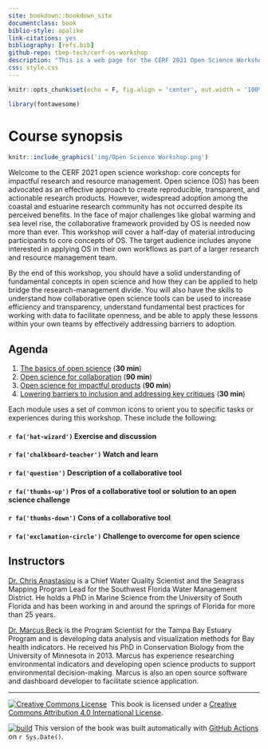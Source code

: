 ```yaml
--- 
site: bookdown::bookdown_site
documentclass: book
biblio-style: apalike
link-citations: yes
bibliography: [refs.bib]
github-repo: tbep-tech/cerf-os-workshop
description: "This is a web page for the CERF 2021 Open Science Workshop"
css: style.css
---
```


<script src="hideoutput.js"></script>

```r
knitr::opts_chunk$set(echo = F, fig.align = 'center', out.width = '100%')

library(fontawesome)
```

# Course synopsis {-}

```r
knitr::include_graphics('img/Open Science Workshop.png')
```
 
Welcome to the CERF 2021 open science workshop: core concepts for impactful research and resource management. Open science (OS) has been advocated as an effective approach to create reproducible, transparent, and actionable research products. However, widespread adoption among the coastal and estuarine research community has not occurred despite its perceived benefits. In the face of major challenges like global warming and sea level rise, the collaborative framework provided by OS is needed now more than ever. This workshop will cover a half-day of material introducing participants to core concepts of OS. The target audience includes anyone interested in applying OS in their own workflows as part of a larger research and resource management team.

By the end of this workshop, you should have a solid understanding of fundamental concepts in open science and how they can be applied to help bridge the research-management divide.  You will also have the skills to understand how collaborative open science tools can be used to increase efficiency and transparency, understand fundamental best practices for working with data to facilitate openness, and be able to apply these lessons within your own teams by effectively addressing barriers to adoption. 

## Agenda {-}

1. [The basics of open science](#basics) (__30 min__)
1. [Open science for collaboration](#collaborate) (__90 min__)
1. [Open science for impactful products](#impact) (__90 min__)
1. [Lowering barriers to inclusion and addressing key critiques](#implement) (__30 min__)

Each module uses a set of common icons to orient you to specific tasks or experiences during this workshop.  These include the following:

<h4>`r fa('hat-wizard')` Exercise and discussion</h4>

<h4>`r fa('chalkboard-teacher')` Watch and learn</h4>

<h4>`r fa('question')` Description of a collaborative tool</h4>

<h4>`r fa('thumbs-up')` Pros of a collaborative tool or solution to an open science challenge</h4>

<h4>`r fa('thumbs-down')` Cons of a collaborative tool</h4>

<h4>`r fa('exclamation-circle')` Challenge to overcome for open science</h4> 

## Instructors{-}

[Dr. Chris Anastasiou](mailto:chris.anastasiou@swfwmd.state.fl.us) is a Chief Water Quality Scientist and the Seagrass Mapping Program Lead for the Southwest Florida Water Management District. He holds a PhD in Marine Science from the University of South Florida and has been working in and around the springs of Florida for more than 25 years.

[Dr. Marcus Beck](mailto:mbeck@tbep.org) is the Program Scientist for the Tampa Bay Estuary Program and is developing data analysis and visualization methods for Bay health indicators. He received his PhD in Conservation Biology from the University of Minnesota in 2013. Marcus has experience researching environmental indicators and developing open science products to support environmental decision-making. Marcus is also an open source software and dashboard developer to facilitate science application.

----------

<a rel='license' href='http://creativecommons.org/licenses/by/4.0/'><img alt='Creative Commons License' style='border-width:0' src='https://i.creativecommons.org/l/by/4.0/88x31.png' /></a>&nbsp;&nbsp;This book is licensed under a <a rel='license' href='http://creativecommons.org/licenses/by/4.0/'>Creative Commons Attribution 4.0 International License</a>.

<a href="https://github.com/tbep-tech/cerf-os-workshop/actions"><img src="https://github.com/tbep-tech/cerf-os-workshop/workflows/build/badge.svg" alt="build"></a> This version of the book was built automatically with [GitHub Actions](https://github.com/tbep-tech/cerf-os-workshop/actions) on `r Sys.Date()`.

